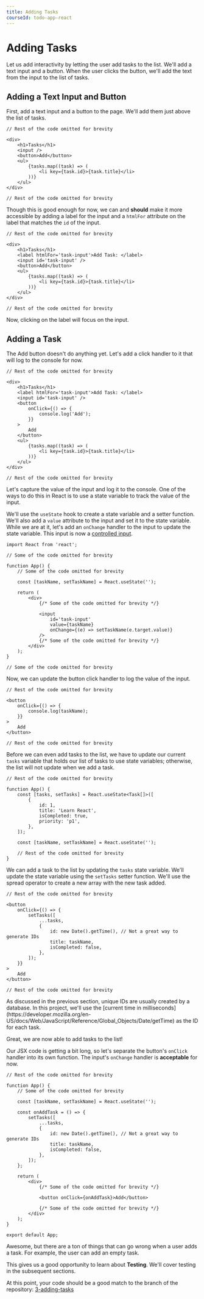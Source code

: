 ```yaml
---
title: Adding Tasks
courseId: todo-app-react
---
```



# Adding Tasks

<VideoEmbed
	id='a-SVcyExHjs'
	title='Reading and Adding Tasks | Todo App with React, TypeScript, TDD | Frontend Hire'
/>

Let us add interactivity by letting the user add tasks to the list. We'll add a text input and a button. When the user clicks the button, we'll add the text from the input to the list of tasks.

## Adding a Text Input and Button

First, add a text input and a button to the page. We'll add them just above the list of tasks.

```tsx title="./src/App.tsx" showLineNumbers=false {5, 6}
// Rest of the code omitted for brevity

<div>
	<h1>Tasks</h1>
	<input />
	<button>Add</button>
	<ul>
		{tasks.map((task) => (
			<li key={task.id}>{task.title}</li>
		))}
	</ul>
</div>

// Rest of the code omitted for brevity
```

Though this is good enough for now, we can and **should** make it more accessible by adding a label for the input and a `htmlFor` attribute on the label that matches the `id` of the input.

```tsx title="./src/App.tsx" showLineNumbers=false {5, 6}
// Rest of the code omitted for brevity

<div>
	<h1>Tasks</h1>
	<label htmlFor='task-input'>Add Task: </label>
	<input id='task-input' />
	<button>Add</button>
	<ul>
		{tasks.map((task) => (
			<li key={task.id}>{task.title}</li>
		))}
	</ul>
</div>

// Rest of the code omitted for brevity
```

Now, clicking on the label will focus on the input.

## Adding a Task

The Add button doesn't do anything yet. Let's add a click handler to it that will log to the console for now.

```tsx title="./src/App.tsx" showLineNumbers=false {7-13}
// Rest of the code omitted for brevity

<div>
	<h1>Tasks</h1>
	<label htmlFor='task-input'>Add Task: </label>
	<input id='task-input' />
	<button
		onClick={() => {
			console.log('Add');
		}}
	>
		Add
	</button>
	<ul>
		{tasks.map((task) => (
			<li key={task.id}>{task.title}</li>
		))}
	</ul>
</div>

// Rest of the code omitted for brevity
```

Let's capture the value of the input and log it to the console. One of the ways to do this in React is to use a state variable to track the value of the input.

We'll use the `useState` hook to create a state variable and a setter function. We'll also add a `value` attribute to the input and set it to the state variable. While we are at it, let's add an `onChange` handler to the input to update the state variable. This input is now a [controlled input](https://react.dev/reference/react-dom/components/input#controlling-an-input-with-a-state-variable).

```tsx title="./src/App.tsx" showLineNumbers=false {1, 8, 16-17}
import React from 'react';

// Some of the code omitted for brevity

function App() {
	// Some of the code omitted for brevity

	const [taskName, setTaskName] = React.useState('');

	return (
		<div>
			{/* Some of the code omitted for brevity */}

			<input
				id='task-input'
				value={taskName}
				onChange={(e) => setTaskName(e.target.value)}
			/>
			{/* Some of the code omitted for brevity */}
		</div>
	);
}

// Some of the code omitted for brevity
```

Now, we can update the button click handler to log the value of the input.

```tsx title="./src/App.tsx" showLineNumbers=false {5}
// Rest of the code omitted for brevity

<button
	onClick={() => {
		console.log(taskName);
	}}
>
	Add
</button>

// Rest of the code omitted for brevity
```

Before we can even add tasks to the list, we have to update our current `tasks` variable that holds our list of tasks to use state variables; otherwise, the list will not update when we add a task.

```tsx title="./src/App.tsx" showLineNumbers=false {4-11}
// Rest of the code omitted for brevity

function App() {
	const [tasks, setTasks] = React.useState<Task[]>([
		{
			id: 1,
			title: 'Learn React',
			isCompleted: true,
			priority: 'p1',
		},
	]);

	const [taskName, setTaskName] = React.useState('');

	// Rest of the code omitted for brevity
}
```

We can add a task to the list by updating the `tasks` state variable. We'll update the state variable using the `setTasks` setter function. We'll use the spread operator to create a new array with the new task added.

```tsx title="./src/App.tsx" showLineNumbers=false {5-11}
// Rest of the code omitted for brevity

<button
	onClick={() => {
		setTasks([
			...tasks,
			{
				id: new Date().getTime(), // Not a great way to generate IDs
				title: taskName,
				isCompleted: false,
			},
		]);
	}}
>
	Add
</button>

// Rest of the code omitted for brevity
```

<Callout>
	As discussed in the previous section, unique IDs are usually created by a
	database. In this project, we'll use the [current time in
	milliseconds](https://developer.mozilla.org/en-US/docs/Web/JavaScript/Reference/Global_Objects/Date/getTime)
	as the ID for each task.
</Callout>

Great, we are now able to add tasks to the list!

Our JSX code is getting a bit long, so let's separate the button's `onClick` handler into its own function. The input's `onChange` handler is **acceptable** for now.

```tsx title="./src/App.tsx" showLineNumbers=false {8-17, 23}
// Rest of the code omitted for brevity

function App() {
	// Some of the code omitted for brevity

	const [taskName, setTaskName] = React.useState('');

	const onAddTask = () => {
		setTasks([
			...tasks,
			{
				id: new Date().getTime(), // Not a great way to generate IDs
				title: taskName,
				isCompleted: false,
			},
		]);
	};

	return (
		<div>
			{/* Some of the code omitted for brevity */}

			<button onClick={onAddTask}>Add</button>

			{/* Some of the code omitted for brevity */}
		</div>
	);
}

export default App;
```

Awesome, but there are a ton of things that can go wrong when a user adds a task. For example, the user can add an empty task.

This gives us a good opportunity to learn about **Testing**. We'll cover testing in the subsequent sections.

At this point, your code should be a good match to the branch of the repository: [3-adding-tasks](https://github.com/Frontend-Hire/todo-app-react-tdd-typescript/tree/3-adding-tasks)

